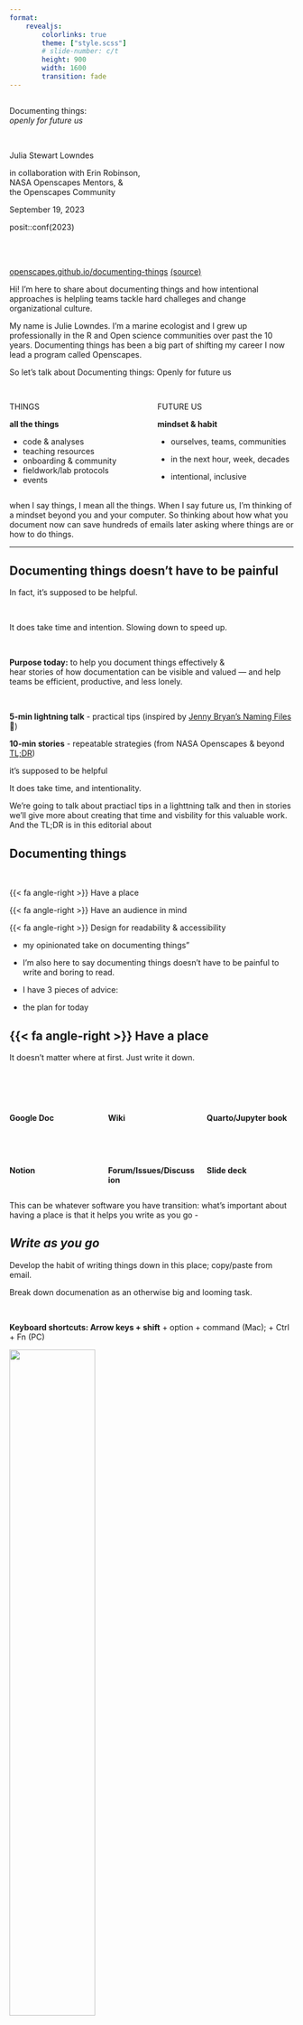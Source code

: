 ```yaml
---
format:
    revealjs:
        colorlinks: true
        theme: ["style.scss"]
        # slide-number: c/t
        height: 900
        width: 1600        
        transition: fade
---
```


## {#title-slide data-menu-title="Title Slide" background="#53C9DF"}

::: {.custom-title .takeaway}
Documenting things: <br> *openly for future us* 
:::

<br>

::: {.subtitle}
Julia Stewart Lowndes 
:::

in collaboration with Erin Robinson, <br>NASA Openscapes Mentors, &<br> the Openscapes Community

September 19, 2023

posit::conf(2023)



<br>
<br>

::: {.title-footer}
[openscapes.github.io/documenting-things](https://openscapes.github.io/documenting-things/) [(source)](https://github.com/openscapes/documenting-things)
:::

::: notes
Hi! I'm here to share about documenting things and how intentional approaches is helpling teams tackle hard challeges and change organizational culture. 

My name is Julie Lowndes. I'm a marine ecologist and I grew up professionally in the R and Open science communities over past the 10 years. Documenting things has been a big part of shifting my career I now lead  a program called Openscapes. 

So let's talk about Documenting things: Openly for future us
:::

## {#things-future-us data-menu-title="Things Future Us" background="#53C9DF"}

::: columns
::: {.column width="45%"}
::: {.takeaway-left-shout}
THINGS  
:::

::: {.takeaway-left-state}
**all the things**

-   code & analyses
-   teaching resources
-   onboarding & community
-   fieldwork/lab protocols
-   events
:::
:::

::: {.column width="45%"}
::: {.takeaway-left-shout}
FUTURE US
:::

::: {.takeaway-left-state}
**mindset & habit**
 
-   ourselves, teams, communities

-   in the next hour, week, decades

-   intentional, inclusive
:::
:::
:::

::: notes
when I say things, I mean all the things. When I say future us, I'm thinking of a mindset beyond you and your computer. So thinking about how what you document now can save hundreds of emails later asking where things are or how to do things.
:::

---

## Documenting things doesn't have to be painful {.takeaway-left-shout-h2 background="#53C9DF"}
::: {.takeaway-left-state}
::: fragment
In fact, it's supposed to be helpful.
:::

<br>

::: fragment
It does take time and intention. Slowing down to speed up. 
:::
:::

<br>

::: fragment
::: {.takeaway-left-state}
**Purpose today:** to help you document things effectively & <br>hear stories of how documentation can be visible and valued — and help teams be efficient, productive, and less lonely. 
:::

<br>

::: {.yellow-bg}
**5-min lightning talk** - practical tips (inspired by [Jenny Bryan's Naming Files](https://github.com/jennybc/how-to-name-files#how-to-name-files) 💙)
:::

<br-smaller>

::: {.white-bg}
**10-min stories** - repeatable strategies (from NASA Openscapes & beyond [TL;DR](TODO EDITORIAL REF))
:::

:::

::: notes
it's supposed to be helpful

It does take time, and intentionality. 

We're going to talk about practiacl tips in a lighttning talk and then in stories we'll give more about creating that time and visbility for this valuable work. And the TL;DR is in this  editorial about 
<!-- place: tech: google docs, README, Zoom, office, Quarto, GitHub, slot in your calendar -->
<!-- space: people: time, approval from your supervisor, physical , intentional, part of your job, advocating. coworking is the practice of creating space -->
<!-- The hard part about documentation is being intentional, having this be part of your job. Making space is the hard part -->
:::

## **Documenting things** {background="#FFF6E1" .takeaway}

<br>

::: doc-things-text
{{< fa angle-right >}} Have a place

{{< fa angle-right >}} Have an audience in mind

{{< fa angle-right >}} Design for readability & accessibility
:::


::: notes
- my opinionated take on documenting things”

-   I'm also here to say documenting things doesn't have to be painful to write and boring to read.
-   I have 3 pieces of advice:
-   the plan for today
:::

## {{< fa angle-right >}} Have a place {background="#FFF6E1"}

It doesn't matter where at first. Just write it down. 

<br>

::: columns
::: {.column width="33%"}
<br>

**Google Doc**

<br>

<br>

**Notion**
:::

::: {.column width="33%"}
<br>

**Wiki**

<br>

<br>

**Forum/Issues/Discussion**
:::

::: {.column width="33%"}
<br>

**Quarto/Jupyter book**

<br>

<br>

**Slide deck**
:::
:::

::: notes
This can be whatever software you have transition: what's important about having a place is that it helps you write as you go -
:::

## *Write as you go* {background="#FFF6E1"}

Develop the habit of writing things down in this place; copy/paste from email.

Break down documenation as an otherwise big and looming task.

<br>

**Keyboard shortcuts: Arrow keys + shift** + option + command (Mac); + Ctrl + Fn (PC)





::: borderbox
![](images/keyboard-shortcuts-kinder-science.png){fig-alt="Screenshot of text in a Google Doc that is highlighted half-way, with the last line of highlighing ending at the end of one sentence." fig-align="center" width="55%"}
:::

::: ref-text
Lowndes et al, [Shifting institutional culture to develop climate solutions with Open Science](TODO REF)
:::

::: notes

:::

## *Write in a modular way* {background="#FFF6E1"}

Writing in small bits is less daunting to write & maintain collaboratively.

::: columns
::: {.column width="50%"}
<br>

::: borderbox
![](images/modular-github-annotated.png){fig-alt="Screenshot of an e-book left navigation bar for R, RStudio, and RMarkdown, with subsections Summary, RStudio Orientation, Intro to RMarkdown, R code in the Console, R functions, Help pages, Commenting" fig-align="center" width="100%"}
:::

::: center-text
Modular bits can be networked; not limited to linear flow. 
Don't repeat yourself ([DRY](https://en.wikipedia.org/wiki/Don%27t_repeat_yourself))!
:::
:::

::: {.column width="50%"}
::: borderbox
![](images/modular-r-for-excel.png){fig-alt="Screenshot of an e-book left navigation bar for R, RStudio, and RMarkdown, with subsections Summary, RStudio Orientation, Intro to RMarkdown, R code in the Console, R functions, Help pages, Commenting" fig-align="center" width="40%"}
:::

::: center-text
No true order; <br>you'll move things around.
:::

:::
:::

::: ref-text
Lowndes & Horst, [R for Excel Users](https://rstudio-conf-2020.github.io/r-for-excel)
:::

::: notes
Instead of writing things twice, know where the information is so you can link to it (Don't repeat yourself (DRY)
:::

## {{< fa angle-right >}} Have an audience in mind {background="#FFF6E1"}

You're writing this for someone. Often, many audiences with different entryways. 

Make it engaging - doesn't have to be dry or distant. 
 
::: borderbox
![](images/happy-git-with-r.png){fig-alt="Screenshot of Jenny Bryan's Happy Git With R book that has an image from the music video Whip that says Watch me Diff, Watch me Rebase" fig-align="center" width="55%"}
:::

::: ref-text
Bryan, [Happy Git with R](https://happygitwithr.com)
:::

::: notes
Picture talking to them
:::


## *Write in an inclusive tone* {background="#FFF6E1"}

We're in this together: Your readers are intelligent & here to learn from you.

Consider your goals and style that welcome readers; e.g. avoid words that trivialize

> Avoid: "simply clone the repo"

<br>

::: {.medium-body-text .blue-underline}
Thoughtful resources
:::

-   Purpose, Outcomes, Process ([POP](https://suzannehawkes.com/2010/04/09/pop-everything/))
-   Carpentries Curriculum Developers Handbook ([CDH](https://cdh.carpentries.org/))
-   eScience SnowEx Hackweek Team-building ([slides](https://docs.google.com/presentation/d/1qJDpFdS42kF5pcrbmxm1xFWzNoNamVrnMFelwAOh73Q/edit#slide=id.gddb97543ad_3_13) & [website](https://snowex-hackweek.github.io/website/))

<br>



::: notes

"simply clone the repo"

Write as if these different audiences are all in the room with you. directed toward different audiences


:::

## *Narrate code in small chunks* {background="#FFF6E1"}

Write short narrations for your code as you'd say it out loud.
Match this with your purpose; it's especially important for teaching.

Quarto now has a new [code annotation](https://quarto.org/docs/authoring/code-annotation.html) feature to help!

<br>

::: borderbox
![](images/cloud-clinic-ex.png)
:::

::: ref-text
Amy Steiker & NASA Openscapes Mentors, [NASA Earthdata Cloud Clinic](https://nasa-openscapes.github.io/earthdata-cloud-cookbook/examples/Earthdata-cloud-clinic.html)
:::

<br>


::: notes
When we write tutorials with code, we write them as if we're teaching them outloud. What you would say is included. And we design the code in chunks for learners.


:::

## *Share early* {background="#FFF6E1"}
Share early to iterate and receive feedback. Open does not always mean public. 

Consider permissions & leverage different technologies to leave breadcrumbs.

<br>

::: borderbox
![](images/nmfs-opensci-508-breadcrumb.png){fig-alt="Screenshot of NOAA Fisheries Open Science Resource Book on the page with 508 Compliance. A red arrow points to blue text that says Recording of R UG Meeting and in red text says Internal link" fig-align="center" width="65%"}
:::

::: ref-text
NOAA Fisheries Open Science, [Resource Book](https://nmfs-opensci.github.io/ResourceBook/content/508_compliance.html)
:::

::: notes
Breadcrumbs. Internal link for NOAA Fisheries. That's ok. We can still all learn a lot by having as much public.
:::


## {{< fa angle-right >}} Design for readability & accessibility {background="#FFF6E1"}
Leverage defaults and best practices 

::: borderbox
![](images/format-quarto.png){fig-alt="Screenshot of the Quarto homepage, which has a nice navigation bar at the top, and stylized text that draws your eye that says Welcome to Quarto and has bullet points describing what it can do with Jupyter, VS Code, RStudio, Websites, Articles, Presentations, Books, and Knowledge Repo icons"  fig-align="center" width="65%"}
:::

::: ref-text
Allaire et al, [Quarto.org](https://quarto.org)
:::

::: notes

:::

## *Use section headers* {background="#FFF6E1"}

Section headers are important for screen readers to describe sections and flow.

You can anchor directly to them to share an anchored URL.

[Naming things](https://github.com/jennybc/how-to-name-files#how-to-name-files) 💙 is key here - "embrace the slug"

::: columns
::: {.column width="50%"}
::: borderbox
![](images/anchor-quarto-annotated.png){fig-alt="Screenshot of Quarto page with a Header anchored, indicated with a red circle and red arrow pointing to the url bar with text that says Clicking anchors URL" width="100%"}
:::

::: ref-text
Fay Lab, [The FayLab Manual](https://thefaylab.github.io/lab-manual/)
:::
:::

::: {.column width="50%"}
::: borderbox
![](images/anchor-gdoc-bookmark-annotated.png){fig-alt="Screenshot of Google Doc with a Bookmark inserted with a red arrow pointing from the Insert nav bar item that says Insert > Bookmark" width="95%"}
:::
::: ref-text
Clatterbuck, Fenwick et al, [3 approaches for the year of open science](https://openscapes.org/blog/2023-03-16-esip-winter-2023/).
:::

:::
:::

::: notes
Helps with accessibility since screen readers treat headers a specific way.
 
These are examples from Google Doc where you can insert a bookmark and Quarto where you can anchor in Markdown.

Maybe: Be Consistent - Not "example" and then 2nd example has a diff name. Indenting.
:::

## *Use text formatting* {background="#FFF6E1"}

Formatting helps your readers follow along. 

<br>

Hyperlink the important text, not that this important thing is [here](https://doi.org/10.2737/RDS-2020-0001).

Distinguish `code` with fonts; (in Markdown use backticks: \`code\` )

::: borderbox
![](images/format-fonts-links.png){fig-alt="Screenshot of a blog post where the hyperlinked text says Fire and Tree Mortality Database and the words tidymodels and geomtextpath are formatted for code" fig-align="center" width="80%"}
:::

::: ref-text
Horst, [Exploring tree outcomes following fires](https://allisonhorst.github.io/posts/2022-03-10-tree-mortality-fires/).
:::



## *Alternative text ("alt text")* {background="#FFF6E1"}
Use alt text to describe the details and takehome messages in your visuals.

![](images/horst-hill-knitting-hedgehogs.png){fig-alt="A round hedgehog knitting a yellow sock. A rabbit with a teal beanie and wearing one yellow sock watches in anticipation. A shelf to the left of them contains yarn in a tote labeled TEXT, and knitting patterns in a tote labeled CODE." fig-align="center" width="80%"}

::: centered
*Caption: Knitting text and code*
:::

<br>

**Alt text**:  A round hedgehog knitting a yellow sock. A rabbit with a teal beanie and wearing one yellow sock watches in anticipation. A shelf to the left of them contains yarn in a tote labeled TEXT, and knitting patterns in a tote labeled CODE.

<br>

::: ref-text
Horst & Hill, [The Hedgehog Series](https://allisonhorst.com/horst-hill-collaborations)
:::


::: notes
note alt text should not just repeat the caption (if you have one) it should be descriptive - paint the picture of whatever you’re talking about so someone with a screen reader can listen to the alt text and get the same details and take home messages as someone who can look at the image
:::

## **Documenting things** {background="#FFF6E1" .takeaway}

<br>

::: doc-things-text
{{< fa angle-right >}} Have a place

{{< fa angle-right >}} Have an audience in mind

{{< fa angle-right >}} Design for readability & accessibility
:::

## What's possible from this {background="#53C9DF" .centered .center}

::: notes
:::

## Putting a focus on documentation has enabled NASA<br>to collaborate across divisions and support users transitioning to Earthdata Cloud {.centered .center}

::: notes
So what are we talking about here
:::

##  {#nasa-earth-fleet .center data-menu-title="NASA Earth Fleet" background-image="images/nasa-earth-fleet.png" background-size="contain" background-color="#000000"}

::: notes
let me remind you that NASA collects an enormous amount of data about our Earth from satellites that is freely available. 
ccessing data in the cloud vs downloading is a huge shift in the workflows and habits researchers/users have developed over careers
In order to support this shift, there is a lot of documentation and teaching resources that we need
:::


## Teaching NASA Earthdata Cloud {background-image="images/nasa-openscapes-logos-background.png" background-size="contain"}
### ...by learning as a community

::: columns
::: {.column width="65%"}
![](images/2021-Cloud-Hackathon-GroupPhotoWave.png){fig-alt="Screenshot of a Zoom meeting with 30 smiling faces" width="100%"}
:::

::: {.column width="35%"}
### NASA Openscapes

- A mentor group across NASA Earth science data centers (DAACs)
- Co-creating and teaching common tutorials alongside researchers as we migrate analytical workflows to the Cloud 

:::
:::


::: ref-text
Steiker et al, [Working with NASA Earthdata in the Cloud](https://docs.google.com/presentation/d/e/2PACX-1vSXgRRZpK9zDcq8Wxf9804GxamHDL69BkxEuDXaVHjexLD4q3sIvv61HLZZJRzCcEoHw-VBBH71lGJv/pub?start=false&loop=false&delayms=3000)

See also: Çetinkaya-Rundel & Lowndes, [Hello Quarto: share • collaborate • teach • reimagine](https://openscapes.org/blog/2022-08-10-quarto-keynote/)
:::

## Place: Earthdata Cloud Cookbook

::: borderbox
![](images/cookbook.png){fig-alt="Screenshot of an e-book made with Quarto for the NASA Cloud Cookbook" fig-align="center" width="70%"}
:::



::: ref-text
NASA Openscapes Mentors, [NASA Earthdata Cloud Cookbook](https://nasa-openscapes.github.io/earthdata-cloud-cookbook)
:::

::: notes
Google Drive • GitHub • Quarto • JupyterHub • Zoom • Slack
:::


## Audience: Us first, then specific researchers

![](images/nasa-openscapes-shell.png){fig-alt="Diagram of a colorful shell-spiral shape with NASA Openscapes Mentors community values as a small image up top, then Data Center Staff, then End Users, then Open Science Community" fig-align="center"}

::: ref-text
Steiker et al, [Working with NASA Earthdata in the Cloud](https://docs.google.com/presentation/d/e/2PACX-1vSXgRRZpK9zDcq8Wxf9804GxamHDL69BkxEuDXaVHjexLD4q3sIvv61HLZZJRzCcEoHw-VBBH71lGJv/pub?start=false&loop=false&delayms=3000)
:::

::: notes
us as we onboard = as we start. crumb trail as we learn. 
as we figure things out, we make a crumb trail no matter how small it is

-   Contributing section was early addition; how to access our cloud infrastructure

:::

## Design: Meet people where they are 
We don't assume experience; we all can learn and teach. 

Collaborating across workflows: `.ipynb`, `.Rmd`; VSCode, Jupyter, RStudio, MATLAB.

::: borderbox
![](images/cookbook-onboarding-annotated.png){fig-alt="Screenshot of a quarto e-book called NASA Earthdata Cloud Cookbook with a red box around the left navigation bar section that says Contributing. The main page we see says Onboarding Mentors with subsections like Welcome to the mentor community! and Mentor schedule, tooling checklist" fig-align="center" width="60%"}
:::

::: ref-text
NASA Openscapes Community, [NASA Earthdata Cloud Cookbook](https://nasa-openscapes.github.io/earthdata-cloud-cookbook/contributing/onboarding)
:::

::: notes
Focus on onboarding

Don't assume
:::

## Design: Reuse & complement existing work

::: columns
::: {.column width="50%"}

<br>
![](images/divio.png){fig-alt="Screenshot of Divios Documentation system: a black square with four quadrants labeled Tutorials, How To Guides, Reference, and Explanation" fig-align="center"}

::: ref-text
Diátaxis & Divio, [Documentation System](https://diataxis.fr/how-to-use-diataxis/)
:::

<br>

**Framework** - helped NASA Mentors focus on learning & problem oriented documentation.
:::

::: {.column width="50%"}
<br>

![](images/open-communities.png){fig-alt="Screenshot of 20 logos from different open communities including Transfor to Open Science, Ladies of Landsat, Posit, rOpenSci, and The Turing Way" fig-align="center" width="82%"}


::: ref-text
Bri Lind at the NASA Hyperwall, [Getting to Know Open Science](https://docs.google.com/presentation/d/1uMfh0ssHGDuJ9q8pcRk8-qIerkywE4X-E_KP4CiptKc/edit#slide=id.g23d8f62188b_2_96)
:::

<br>

**Open community** - helped NASA Mentors learn, scope, co-develop, and share.

:::
:::

::: notes
Mentors found it really helpful to have a framework for thinking of this documentation.
:::

##  What's possible from this {background="#53C9DF" .centered .center}


::: notes
from a documentation perspective
:::


## Putting a focus on documentation has enabled <br>the NASA Openscapes community<br>to grow through intentional onboarding<br>over 3 years {background="#d2e3f3" .centered .center}

::: notes
Maintainance isn't terrible; onboarding new folks & increasing user-contributors

Communities don't grow on their own. We've been explicit about onboarding. 
:::



## 3 places for 3 audiences, designed for onboarding {background="#d2e3f3"} 

<br>

::: columns
::: {.column width="33%"}
**Place: [Project website](https://nasa-openscapes.github.io)** 

Audience: NASA Leadership

::: borderbox
[![](images/nasa-openscapes-web-onboard.png){fig-alt="Screenshot of the project website for NASA Openscapes, with a blue navigation bar across the top and NASA and Openscapes logos in the center"}](https://nasa-openscapes.github.io/earthdata-cloud-cookbook/)
:::

Overview: <br>invite participation, <br>info lives outside email

:::

::: {.column width="33%"}
::: fragment
**[Earthdata Cloud Cookbook](https://nasa-openscapes.github.io/earthdata-cloud-cookbook/)**

NASA Mentors

::: borderbox
[![](images/cookbook-onboarding.png){fig-alt="Screenshot of an e-book made with Quarto for the NASA Cloud Cookbook"}](https://nasa-openscapes.github.io/earthdata-cloud-cookbook/)
:::

Welcome:<br> access comms & tech,<br> contribute, code review
:::
:::
:::

::: {.column width="33%"}
::: fragment
**[Approach Guide](https://openscapes.github.io/approach-guide)**

Openscapes team

<br>

::: borderbox
![](images/approach-guide-onboard-mentors.png){fig-alt="Screenshot of a Quarto site that is a guide of the Openscapes Approach"}
:::

How we work: <br>purpose, facilitation, <br> checklists & timelines

:::
:::

::: notes
:::

##  What's possible from this {background="#53C9DF".centered .center}

## Putting a focus on documentation has enabled<br>NOAA Fisheries, Cal Water Boards, and others<br> to reuse this approach {background="#FAE3E3" .centered .center}
 
<br>

::: notes
and everything we've done here we're applying to NOAA Fis" other huge impact audiences
:::

## Invest in both technical & social infrastructure {background="#FAE3E3"}

::: columns
::: {.column width="40%"}
**Documenting things ultimately saves time** - fewer emails asking where things are; **people feeling less lost and like they belong**.

<br>

**Requires intention & time**; investment in **psychological safety & growth mindset.**

<br>

{{< fa angle-right >}} Have a place

{{< fa angle-right >}} Have an audience in mind

{{< fa angle-right >}} Design for readability & accessibility


:::

::: {.column width="55%"}

![](images/rios-kim-tomato-plant-kinder-science.png){fig-alt="a digital crayon drawing of a tomato plant in the middle and a colorful circle around it connecting different concepts clockwise, starting at the roots. The roots says Culture, the watering can and toolbox says Technical Infrastructure, the sun says Values, the leaves say Social Infrastructure, and the final basket of tomatoes says Relevant, rigourous, insightful science" width="85%"}
:::
:::

::: ref-text
Lowndes et al, [Shifting institutional culture to develop climate solutions with Open Science](TODO REF)
:::

::: notes
It starts with holding intentional, respectful conversations and tapping into the knowledge base of our workplaces, and reusing what works in new places.

- Learning and teaching together is empowering
:::


## Thank you

Openscapes team & community

Open source/science community far and wide, including CSS architect Sam Csik

This work was funded in part by NASA Award #20-TWSC20-2-0003

<br>


### More depth on everything

- [openscapes.org](https://openscapes.org)
- [nasa-openscapes.github.io](https://nasa-openscapes.github.io)
- [nmfs-openscapes.github.io](https://nmfs-openscapes.github.io)
- [cawaterboarddatacenter.github.io/swrcb-openscapes](https://cawaterboarddatacenter.github.io/swrcb-openscapes/)
- [openscapes.github.io/pathways-to-open-science](https://openscapes.github.io/pathways-to-open-science)


::: {.title-footer}
[openscapes.github.io/documenting-things](https://openscapes.github.io/documenting-things/) [(source)](https://github.com/openscapes/documenting-things)
:::